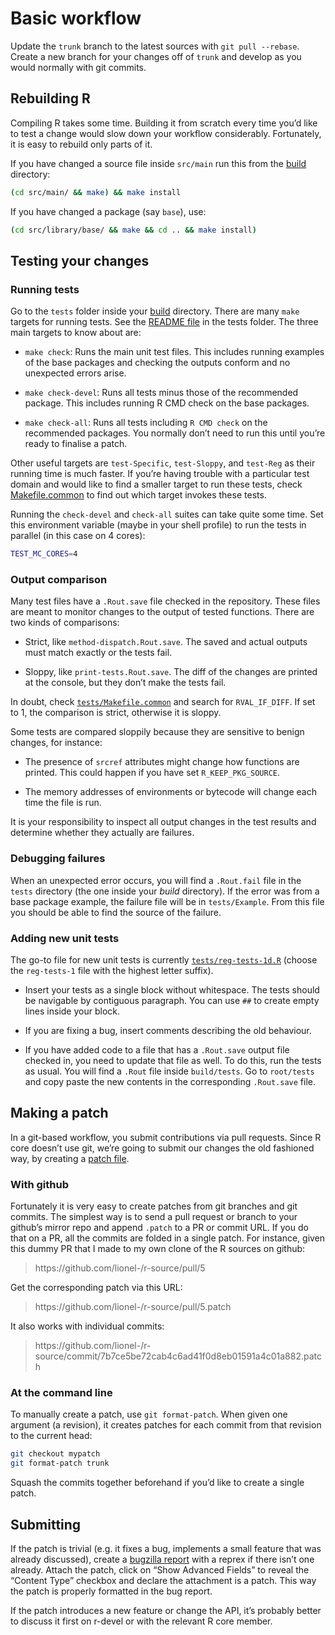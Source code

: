 
# Basic workflow

Update the `trunk` branch to the latest sources with `git pull --rebase`. Create a new branch for your changes off of `trunk` and develop as you would normally with git commits.


## Rebuilding R

Compiling R takes some time. Building it from scratch every time you'd like to test a change would slow down your workflow considerably. Fortunately, it is easy to rebuild only parts of it.

If you have changed a source file inside `src/main` run this from the [build](#sec:build) directory:

```sh
(cd src/main/ && make) && make install
```

If you have changed a package (say `base`), use:

```sh
(cd src/library/base/ && make && cd .. && make install)
```


## Testing your changes

### Running tests

Go to the `tests` folder inside your [build](#sec:build) directory. There are many `make` targets for running tests. See the [README file](https://github.com/wch/r-source/tree/trunk/tests) in the tests folder. The three main targets to know about are:

- `make check`: Runs the main unit test files. This includes running examples of the base packages and checking the outputs conform and no unexpected errors arise.

- `make check-devel`: Runs all tests minus those of the recommended package. This includes running R CMD check on the base packages.

- `make check-all`: Runs all tests including `R CMD check` on the recommended packages. You normally don't need to run this until you're ready to finalise a patch.

Other useful targets are `test-Specific`, `test-Sloppy`, and `test-Reg` as their running time is much faster. If you're having trouble with a particular test domain and would like to find a smaller target to run these tests, check [Makefile.common](https://github.com/wch/r-source/blob/trunk/tests/Makefile.common) to find out which target invokes these tests.

Running the `check-devel` and `check-all` suites can take quite some time. Set this environment variable (maybe in your shell profile) to run the tests in parallel (in this case on 4 cores):

```sh
TEST_MC_CORES=4
```


### Output comparison

Many test files have a `.Rout.save` file checked in the repository. These files are meant to monitor changes to the output of tested functions. There are two kinds of comparisons:

- Strict, like `method-dispatch.Rout.save`. The saved and actual outputs must match exactly or the tests fail.

- Sloppy, like `print-tests.Rout.save`. The diff of the changes are printed at the console, but they don't make the tests fail.

In doubt, check [`tests/Makefile.common`](https://github.com/wch/r-source/blob/trunk/tests/Makefile.common) and search for `RVAL_IF_DIFF`. If set to 1, the comparison is strict, otherwise it is sloppy.

Some tests are compared sloppily because they are sensitive to benign changes, for instance:

- The presence of `srcref` attributes might change how functions are printed. This could happen if you have set `R_KEEP_PKG_SOURCE`.

- The memory addresses of environments or bytecode will change each time the file is run.

It is your responsibility to inspect all output changes in the test results and determine whether they actually are failures.


### Debugging failures

When an unexpected error occurs, you will find a `.Rout.fail` file in the `tests` directory (the one inside your _build_ directory). If the error was from a base package example, the failure file will be in `tests/Example`. From this file you should be able to find the source of the failure.


### Adding new unit tests

The go-to file for new unit tests is currently [`tests/reg-tests-1d.R`](https://github.com/wch/r-source/blob/trunk/tests/reg-tests-1d.R) (choose the `reg-tests-1` file with the highest letter suffix).

- Insert your tests as a single block without whitespace. The tests should be navigable by contiguous paragraph. You can use `##` to create empty lines inside your block.

- If you are fixing a bug, insert comments describing the old behaviour.

- If you have added code to a file that has a `.Rout.save` output file checked in, you need to update that file as well. To do this, run the tests as usual. You will find a `.Rout` file inside `build/tests`. Go to `root/tests` and copy paste the new contents in the corresponding `.Rout.save` file.


## Making a patch

In a git-based workflow, you submit contributions via pull requests. Since R core doesn't use git, we're going to submit our changes the old fashioned way, by creating a [patch file](https://en.wikipedia.org/wiki/Patch_%28Unix%29).


### With github

Fortunately it is very easy to create patches from git branches and git commits. The simplest way is to send a pull request or branch to your github's mirror repo and append `.patch` to a PR or commit URL. If you do that on a PR, all the commits are folded in a single patch. For instance, given this dummy PR that I made to my own clone of the R sources on github:

> https://github.com/lionel-/r-source/pull/5

Get the corresponding patch via this URL:

> https://github.com/lionel-/r-source/pull/5.patch

It also works with individual commits:

> https://github.com/lionel-/r-source/commit/7b7ce5be72cab4c6ad41f0d8eb01591a4c01a882.patch


### At the command line

To manually create a patch, use `git format-patch`. When given one argument (a revision), it creates patches for each commit from that revision to the current head:

```sh
git checkout mypatch
git format-patch trunk
```

Squash the commits together beforehand if you'd like to create a single patch.


## Submitting

If the patch is trivial (e.g. it fixes a bug, implements a small feature that was already discussed), create a [bugzilla report](https://bugs.r-project.org) with a reprex if there isn't one already. Attach the patch, click on "Show Advanced Fields" to reveal the "Content Type" checkbox and declare the attachment is a patch. This way the patch is properly formatted in the bug report.

If the patch introduces a new feature or change the API, it's probably better to discuss it first on r-devel or with the relevant R core member.
